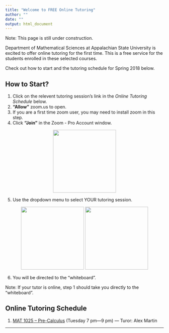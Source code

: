 ```yaml
---
title: "Welcome to FREE Online Tutoring"
author: ""
date: ""
output: html_document
---
```

Note: This page is still under construction.

Department of Mathematical Sciences at Appalachian State University is excited to offer online tutoring for the first time. This is a free service for the students enrolled in these selected courses.

Check out how to start and the tutoring schedule for Spring 2018 below. 



## **How to Start?**
1. Click on the relevent tutoring session's link in the *Online Tutoring Schedule* below.
2. **"Allow"** zoom.us to open.
3. If you are a first time zoom user, you may need to install zoom in this step.
4. Click **"Join"** in the Zoom - Pro Account window.

<div style="text-align:center">
<p float="center">
  <img src="./images/join.png" width="200" />

</p>
</div>

5. Use the dropdown menu to select YOUR tutoring session.

<div style="text-align:center">
<p float="center">
  <img src="./images/drop1.png" width="200" />
  <img src="./images/drop2.png" width="200" /> 

</p>
</div>

6. You will be directed to the "whiteboard".

Note: If your tutor is online, step 1 should take you directly to the "whiteboard".



## **Online Tutoring Schedule**

1. [MAT 1025 -- Pre-Calculus](https://appstate.zoom.us/j/569840173) (Tuesday 7 pm---9 pm) ---  Turor: Alex Martin



***



